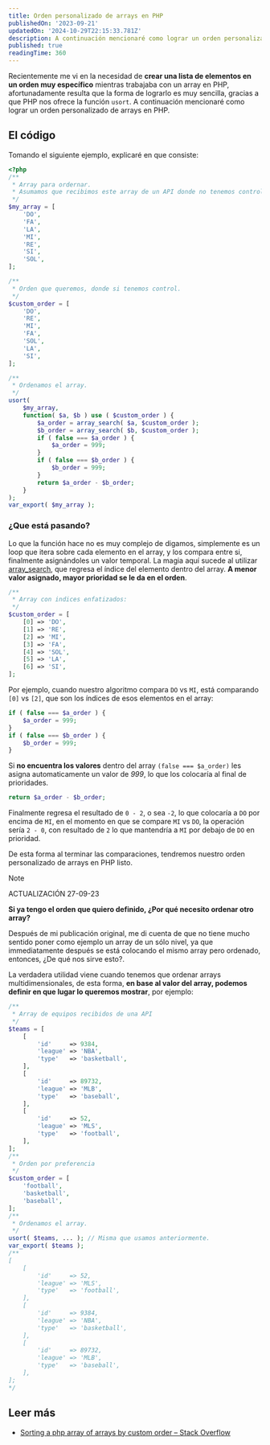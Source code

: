 ```yaml
---
title: Orden personalizado de arrays en PHP
publishedOn: '2023-09-21'
updatedOn: '2024-10-29T22:15:33.781Z'
description: A continuación mencionaré como lograr un orden personalizado de arrays en PHP
published: true
readingTime: 360
---
```


Recientemente me vi en la necesidad de **crear una lista de elementos en un orden
muy específico** mientras trabajaba con un array en PHP, afortunadamente resulta que
la forma de lograrlo es muy sencilla, gracias a que PHP nos ofrece la función `usort`.
A continuación mencionaré como lograr un orden personalizado de arrays en PHP.

## El código

Tomando el siguiente ejemplo, explicaré en que consiste:

```php
<?php
/**
 * Array para ordernar.
 * Asumamos que recibimos este array de un API donde no tenemos control.
 */
$my_array = [
    'DO',
    'FA',
    'LA',
    'MI',
    'RE',
    'SI',
    'SOL',
];

/**
 * Orden que queremos, donde si tenemos control.
 */
$custom_order = [
    'DO',
    'RE',
    'MI',
    'FA',
    'SOL',
    'LA',
    'SI',
];

/**
 * Ordenamos el array.
 */
usort(
    $my_array,
    function( $a, $b ) use ( $custom_order ) {
        $a_order = array_search( $a, $custom_order );
        $b_order = array_search( $b, $custom_order );
        if ( false === $a_order ) {
            $a_order = 999;
        }
        if ( false === $b_order ) {
            $b_order = 999;
        }
        return $a_order - $b_order;
    }
);
var_export( $my_array );
```

### ¿Que está pasando?

Lo que la función hace no es muy complejo de digamos, simplemente es un loop
que itera sobre cada elemento en el array, y los compara entre si, finalmente
asignándoles un valor temporal. La magia aquí sucede al utilizar [array_search](https://www.php.net/manual/en/function.array-search.php),
que regresa el índice del elemento dentro del array. **A menor valor asignado,
mayor prioridad se le da en el orden**.

```php
/**
 * Array con indices enfatizados:
 */
$custom_order = [
    [0] => 'DO',
    [1] => 'RE',
    [2] => 'MI',
    [3] => 'FA',
    [4] => 'SOL',
    [5] => 'LA',
    [6] => 'SI',
];
```

Por ejemplo, cuando nuestro algoritmo compara `DO` vs `MI`, está comparando `[0]` vs `[2]`,
que son los índices de esos elementos en el array:

```php
if ( false === $a_order ) {
    $a_order = 999;
}
if ( false === $b_order ) {
    $b_order = 999;
}
```

Si **no encuentra los valores** dentro del array `(false === $a_order)` les asigna
automaticamente un valor de _999_, lo que los colocaría al final de prioridades.

```php
return $a_order - $b_order;
```

Finalmente regresa el resultado de `0 - 2`, o sea `-2`, lo que colocaría a `DO`
por encima de `MI`, en el momento en que se compare `MI` vs `DO`, la operación
sería `2 - 0`, con resultado de `2` lo que mantendría a `MI` por debajo de `DO` en prioridad.

De esta forma al terminar las comparaciones, tendremos nuestro orden personalizado de arrays en PHP listo.

> [!NOTE]
> ACTUALIZACIÓN 27-09-23
>
> **Si ya tengo el orden que quiero definido, ¿Por qué necesito ordenar otro array?**
>
> Después de mi publicación original, me di cuenta de que no tiene mucho sentido
> poner como ejemplo un array de un sólo nivel, ya que immediatamente después se
> está colocando el mismo array pero ordenado, entonces, ¿De qué nos sirve esto?.
>
> La verdadera utilidad viene cuando tenemos que ordenar arrays multidimensionales,
> de esta forma, **en base al valor del array, podemos definir en que lugar
> lo queremos mostrar**, por ejemplo:

```php
/**
 * Array de equipos recibidos de una API
 */
$teams = [
    [
        'id'     => 9384,
        'league' => 'NBA',
        'type'   => 'basketball',
    ],
    [
        'id'     => 89732,
        'league' => 'MLB',
        'type'   => 'baseball',
    ],
    [
        'id'     => 52,
        'league' => 'MLS',
        'type'   => 'football',
    ],
];
/**
 * Orden por preferencia
 */
$custom_order = [
    'football',
    'basketball',
    'baseball',
];
/**
 * Ordenamos el array.
 */
usort( $teams, ... ); // Misma que usamos anteriormente.
var_export( $teams );
/**
[
    [
        'id'     => 52,
        'league' => 'MLS',
        'type'   => 'football',
    ],
    [
        'id'     => 9384,
        'league' => 'NBA',
        'type'   => 'basketball',
    ],
    [
        'id'     => 89732,
        'league' => 'MLB',
        'type'   => 'baseball',
    ],
];
*/
```

## Leer más

- [Sorting a php array of arrays by custom order – Stack Overflow](https://stackoverflow.com/questions/11145393/sorting-a-php-array-of-arrays-by-custom-order)
